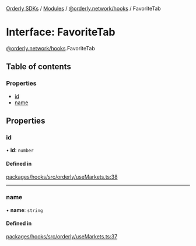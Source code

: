 [Orderly SDKs](./../README) / [Modules](./../modules) / [@orderly.network/hooks](./../modules/orderly_network_hooks) / FavoriteTab

# Interface: FavoriteTab

[@orderly.network/hooks](./../modules/orderly_network_hooks).FavoriteTab

## Table of contents

### Properties

- [id](./orderly_network_hooks.FavoriteTab#id)
- [name](./orderly_network_hooks.FavoriteTab#name)

## Properties

### id

• **id**: `number`

#### Defined in

[packages/hooks/src/orderly/useMarkets.ts:38](./https://gitlab.com/orderlynetwork/orderly-fe/orderly-web/-/blob/3f38d838/packages/hooks/src/orderly/useMarkets.ts#L38)

___

### name

• **name**: `string`

#### Defined in

[packages/hooks/src/orderly/useMarkets.ts:37](./https://gitlab.com/orderlynetwork/orderly-fe/orderly-web/-/blob/3f38d838/packages/hooks/src/orderly/useMarkets.ts#L37)
